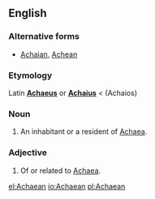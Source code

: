 ==English==

===Alternative forms===
* [[Achaian]], [[Achean]]

===Etymology===
Latin '''[[Achaeus]]''' or '''[[Achaius]]''' < {{etyl|grc}} {{term|lang=grc|Ἀχαιός}} (Achaios)

===Noun===
{{en-noun}}

# An inhabitant or a resident of [[Achaea]].

===Adjective===
{{en-adj|-}}

# Of or related to [[Achaea]].

[[el:Achaean]]
[[io:Achaean]]
[[pl:Achaean]]